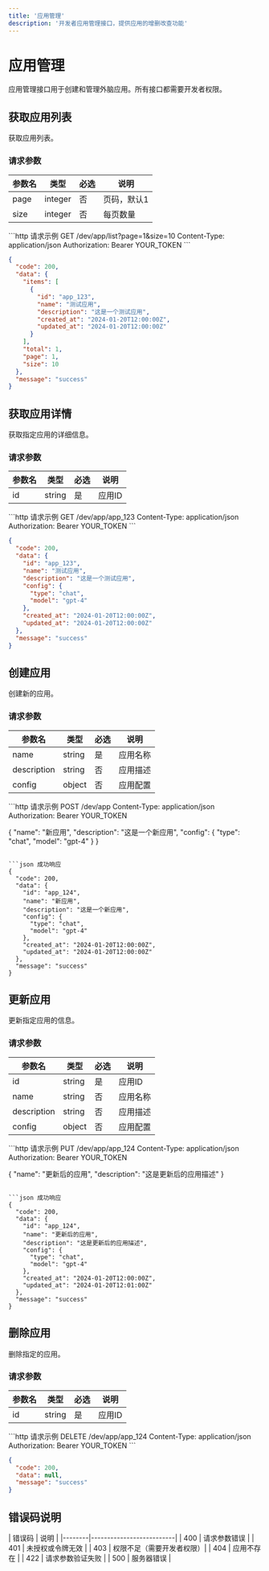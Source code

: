```yaml
---
title: '应用管理'
description: '开发者应用管理接口，提供应用的增删改查功能'
---
```


# 应用管理

<Note>
  应用管理接口用于创建和管理外脑应用。所有接口都需要开发者权限。
</Note>

## 获取应用列表

<ParamField path="/dev/app/list" method="GET">
获取应用列表。

### 请求参数

| 参数名   | 类型    | 必选 | 说明         |
|----------|---------|------|--------------|
| page     | integer | 否   | 页码，默认1  |
| size     | integer | 否   | 每页数量     |

<CodeGroup>
```http 请求示例
GET /dev/app/list?page=1&size=10
Content-Type: application/json
Authorization: Bearer YOUR_TOKEN
```

```json 成功响应
{
  "code": 200,
  "data": {
    "items": [
      {
        "id": "app_123",
        "name": "测试应用",
        "description": "这是一个测试应用",
        "created_at": "2024-01-20T12:00:00Z",
        "updated_at": "2024-01-20T12:00:00Z"
      }
    ],
    "total": 1,
    "page": 1,
    "size": 10
  },
  "message": "success"
}
```
</CodeGroup>
</ParamField>

## 获取应用详情

<ParamField path="/dev/app/:id" method="GET">
获取指定应用的详细信息。

### 请求参数

| 参数名 | 类型   | 必选 | 说明     |
|--------|--------|------|----------|
| id     | string | 是   | 应用ID   |

<CodeGroup>
```http 请求示例
GET /dev/app/app_123
Content-Type: application/json
Authorization: Bearer YOUR_TOKEN
```

```json 成功响应
{
  "code": 200,
  "data": {
    "id": "app_123",
    "name": "测试应用",
    "description": "这是一个测试应用",
    "config": {
      "type": "chat",
      "model": "gpt-4"
    },
    "created_at": "2024-01-20T12:00:00Z",
    "updated_at": "2024-01-20T12:00:00Z"
  },
  "message": "success"
}
```
</CodeGroup>
</ParamField>

## 创建应用

<ParamField path="/dev/app" method="POST">
创建新的应用。

### 请求参数

| 参数名      | 类型   | 必选 | 说明         |
|-------------|--------|------|--------------|
| name        | string | 是   | 应用名称     |
| description | string | 否   | 应用描述     |
| config      | object | 否   | 应用配置     |

<CodeGroup>
```http 请求示例
POST /dev/app
Content-Type: application/json
Authorization: Bearer YOUR_TOKEN

{
  "name": "新应用",
  "description": "这是一个新应用",
  "config": {
    "type": "chat",
    "model": "gpt-4"
  }
}
```

```json 成功响应
{
  "code": 200,
  "data": {
    "id": "app_124",
    "name": "新应用",
    "description": "这是一个新应用",
    "config": {
      "type": "chat",
      "model": "gpt-4"
    },
    "created_at": "2024-01-20T12:00:00Z",
    "updated_at": "2024-01-20T12:00:00Z"
  },
  "message": "success"
}
```
</CodeGroup>
</ParamField>

## 更新应用

<ParamField path="/dev/app/:id" method="PUT">
更新指定应用的信息。

### 请求参数

| 参数名      | 类型   | 必选 | 说明         |
|-------------|--------|------|--------------|
| id          | string | 是   | 应用ID       |
| name        | string | 否   | 应用名称     |
| description | string | 否   | 应用描述     |
| config      | object | 否   | 应用配置     |

<CodeGroup>
```http 请求示例
PUT /dev/app/app_124
Content-Type: application/json
Authorization: Bearer YOUR_TOKEN

{
  "name": "更新后的应用",
  "description": "这是更新后的应用描述"
}
```

```json 成功响应
{
  "code": 200,
  "data": {
    "id": "app_124",
    "name": "更新后的应用",
    "description": "这是更新后的应用描述",
    "config": {
      "type": "chat",
      "model": "gpt-4"
    },
    "created_at": "2024-01-20T12:00:00Z",
    "updated_at": "2024-01-20T12:01:00Z"
  },
  "message": "success"
}
```
</CodeGroup>
</ParamField>

## 删除应用

<ParamField path="/dev/app/:id" method="DELETE">
删除指定的应用。

### 请求参数

| 参数名 | 类型   | 必选 | 说明     |
|--------|--------|------|----------|
| id     | string | 是   | 应用ID   |

<CodeGroup>
```http 请求示例
DELETE /dev/app/app_124
Content-Type: application/json
Authorization: Bearer YOUR_TOKEN
```

```json 成功响应
{
  "code": 200,
  "data": null,
  "message": "success"
}
```
</CodeGroup>
</ParamField>

## 错误码说明

<Card title="错误码说明" icon="triangle-exclamation">
| 错误码 | 说明                     |
|--------|--------------------------|
| 400    | 请求参数错误             |
| 401    | 未授权或令牌无效         |
| 403    | 权限不足（需要开发者权限）|
| 404    | 应用不存在               |
| 422    | 请求参数验证失败         |
| 500    | 服务器错误               |
</Card>
